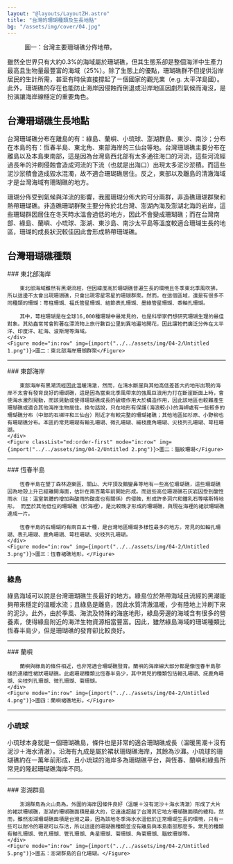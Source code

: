 ```yaml
---
layout: "@layouts/LayoutZH.astro"
title: "台灣的珊瑚種類及生長地點"
bg: "/assets/img/cover/04.jpg"
---
```


<Figure mode="float-right" classList="lg:w-1/6" img={import("../../assets/img/04-2/Untitled.png")} imageFit="inside">圖一：台灣主要珊瑚礁分佈地帶。</Figure>

雖然全世界只有大約0.3%的海域屬於珊瑚礁，但其生態系卻是整個海洋中生產力最高且生物量最豐富的海域（25%）。除了生態上的優點，珊瑚礁群不但提供沿岸居民的生計所需，甚至有時侯直接撐起了ㄧ個國家的觀光業（e.g. 太平洋島國）。此外，珊瑚礁的存在也能防止海岸因侵蝕而倒退或沿岸地區因劇烈氣候而淹沒，是扮演讓海岸線穩定的重要角色。

## 台灣珊瑚礁生長地點

台灣珊瑚礁分布在離島的有：綠島、蘭嶼、小琉球、澎湖群島、東沙、南沙；分布在本島的有：恆春半島、東北角、東部海岸的三仙台等地。台灣珊瑚礁主要分布在離島以及本島東南部，這是因為台灣島西北部有太多通往海口的河流，這些河流經過長年的沖刷侵蝕會造成河流的下流（也就是出海口）出現太多泥沙淤積。而這些泥沙淤積會造成毀水混濁，故不適合珊瑚礁居住。反之，東部以及離島的清澈海域才是台灣海域有珊瑚礁的地方。

珊瑚分佈受到氣候與洋流的影響，我國珊瑚分佈大約可分兩群，非造礁珊瑚群聚和熱帶珊瑚礁。非造礁珊瑚群聚主要分佈於北台灣、澎湖內海及澎湖北海的岩岸，這些珊瑚群因居住在冬天時水溫會過低的地方，因此不會變成珊瑚礁；而在台灣南部、綠島、蘭嶼、小琉球、澎湖、東沙島、南沙太平島等溫度較適合珊瑚生長的地區，珊瑚的成長狀況較佳因此會形成熱帶珊瑚礁。

## 台灣珊瑚礁種類

<Row>
    <div>
        ### 東北部海岸

        東北部海域雖然有黑潮流經，但因緯度高於珊瑚礁普遍生長的環境且冬季東北季風吹拂，所以這邊不太會出現珊瑚礁，只會出現零星零星的珊瑚群聚。然而，在這個區域，還是有很多不同種類的珊瑚：萼柱珊瑚、福氏管星珊瑚、結節表孔珊瑚、墨綠管星珊瑚、黍軸孔珊瑚。

        其中，萼柱珊瑚是在全球16,000種珊瑚中最常見的，也是科學家們想研究珊瑚生理的最佳對象。其幼蟲常常會附著在漂流物上旅行數百公里到異地遍地開花，因此讓牠們廣泛分佈在太平洋、印度洋、紅海、波斯灣等海域。
    </div>
    <Figure mode="in:row" img={import("../../assets/img/04-2/Untitled 1.png")}>圖二：東北部海岸珊瑚群聚</Figure>
</Row>

<hr class="mb-7" />

<Row>
    <div>
        ### 東部海岸

        東部海岸有黑潮流經因此溫暖清澈，然而，在清水斷崖與其他高低差甚大的地形出現的海岸不太會有發育良好的珊瑚礁，這是因為當東北季風帶來的強風巨浪用力打在斷崖斷面上時，會使海水激烈晃動，而該晃動或使得珊瑚礁成長的破壞作用大於構造作用，因此該地區也較難產生珊瑚礁或適合其他海岸生物居住。換句話說，只在地形有保護(海浪較小)的海岬處有一些較多的珊瑚礁分布（中部的石梯坪和三仙台）附近才有較完整的珊瑚裙礁；其他地區如杉原、小野柳也有珊瑚礁分布。本區的常見珊瑚有軸孔珊瑚、微孔珊瑚、細枝鹿角珊瑚、尖枝列孔珊瑚、萼柱珊瑚。
    </div>
    <Figure classList="md:order-first" mode="in:row" img={import("../../assets/img/04-2/Untitled 2.png")}>圖二：腦紋珊瑚</Figure>
</Row>

<hr class="mb-7" />

<Row>
    <div>
        ### 恆春半島

        恆春半島在墾丁森林遊樂區、關山、大坪頂及鵝鑾鼻等地有一些高位珊瑚礁，這些珊瑚礁因為地殼上升已經離開海面，估計在兩百萬年前開始形成。而這些高位珊瑚礁石灰岩因受到酸性雨水（註：溫室氣體的增加與酸雨的酸度也有關係）的侵蝕，形成許多洞穴和鐘乳石等喀斯特地形。 而至於其他低位的珊瑚礁（於海裡），是比較晚才形成的珊瑚礁，與現在海裡的裙狀珊瑚礁連成一片。

        恆春半島的石珊瑚約有兩百五十種，是台灣地區珊瑚多樣性最多的地方。常見的如軸孔珊瑚、表孔珊瑚、鹿角珊瑚、萼柱珊瑚、尖枝列孔珊瑚。
    </div>
    <Figure mode="in:row" img={import("../../assets/img/04-2/Untitled 3.png")}>圖三：恆春裙礁地形。</Figure>
</Row>

<hr class="mb-7" />

### 綠島

綠島海域可以說是台灣珊瑚礁生長最好的地方。綠島位於熱帶海域且流經的黑潮能夠帶來穩定的溫暖水流；且綠島是離島，因此水質清澈溫暖，少有陸地上沖刷下來的泥沙。此外，由於季風、海流及特殊的海底地形，綠島旁邊的海域含有很多的營養素，使得綠島附近的海洋生物資源相當豐富。因此，雖然綠島海域的珊瑚種類比恆春半島少，但是珊瑚礁的發育卻比較良好。

<hr class="mb-7" />

<Row>
    <div>
        ### 蘭嶼

        蘭嶼與綠島的條件相近，也非常適合珊瑚礁發育。蘭嶼的海岸線大部分都是像恆春半島那樣的連續性裙狀珊瑚礁。此處珊瑚種類比恆春半島少，其中常見的種類包括軸孔珊瑚、疣鹿角珊瑚、尖枝列孔珊瑚、微孔珊瑚、菊珊瑚。
    </div>
    <Figure mode="in:row" img={import("../../assets/img/04-2/Untitled 4.png")}>圖四：蘭嶼裙礁地形。</Figure>
</Row>

<hr class="mb-7" />

### 小琉球

小琉球本身就是ㄧ個珊瑚礁島，條件也是非常的適合珊瑚礁成長（溫暖黑潮＋沒有泥沙＋海水清澈）。沿海有九成是屬於裙狀珊瑚礁海岸，其餘為沙灘。小琉球的珊瑚礁約在一萬年前形成，且小琉球的海岸多為珊瑚礁平台，與恆春、蘭嶼和綠島所常見的隆起珊瑚礁海岸不同。

<hr class="mb-7" />

<Row>
    <div>
        ### 澎湖群島

        澎湖群島為火山島為。外圍的海岸因條件良好（溫暖＋沒有泥沙＋海水清澈）形成了大片的裙狀珊瑚礁，澎湖的珊瑚礁面積是最大的，它遠遠超越了台灣其它地方珊瑚礁面積的總和。然而，雖然澎湖珊瑚礁面積是台灣之最，因為該地冬季海水水溫低於正常珊瑚生長的環境，只有ㄧ些可以耐冷的珊瑚可以存活，所以這邊的珊瑚礁種類並沒有離島與本島南部那麼多。常見的種類有軸孔珊瑚、微孔珊瑚、管孔珊瑚、角星珊瑚、菊珊瑚、角菊珊瑚、腦紋珊瑚等。
    </div>
    <Figure mode="in:row" img={import("../../assets/img/04-2/Untitled 5.png")}>圖五：澎湖群島的白化珊瑚。</Figure>
</Row>
